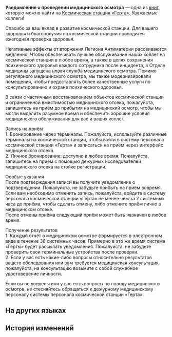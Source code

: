 {{Книга Инфобокс
|id           = 135
|Название     = Уведомление о проведении медицинского осмотра
|Изображение  = Item Journal.png
|Мир          = Космическая станция «Герта»
|Томов        = 1
|Автор        = <!--нужно добавить-->
|Описание     = Объявление о медицинском осмотре персонала, вывешенное на двери медицинского отсека.
|Том1         = {{tx}}
|Источник1    = {{tx|Отсутствует источник}}
|Персонажи    = 
|Фракции      = 
}}
'''Уведомление о проведении медицинского осмотра''' — одна из [[Книги|книг]], которую можно найти на [[Космическая станция «Герта»]].
<!--
==Получение==
<gallery>
Книга НАЗВАНИЕ.png|НАЗВАНИЕ
Локация НАЗВАНИЕ.png|Расположение на карте. Ближайший пространственный якорь «[[НАЗВАНИЕ]]»
</gallery>
-->
Уважаемые коллеги!

Спасибо за ваш вклад в развитие космической станции. Для вашего здоровья и благополучия на космической станции проводится ежегодная проверка здоровья.

Негативные эффекты от вторжения Легиона Антиматерии рассеиваются медленно. Чтобы обеспечивать лучшее обслуживание наших коллег на космической станции в любое время, а также в целях сохранения психического здоровья каждого сотрудника после инцидента, в Отделе медицины запущена новая служба медицинского осмотра. Помимо регулярного медицинского осмотра, мы также модернизировали помещения, чтобы предоставлять более качественные услуги по консультированию и охране психического здоровья.

В связи с частичным восстановлением объектов космической станции и ограниченной вместимостью медицинского отсека, пожалуйста, запишитесь на приём до прибытия на медицинский осмотр, чтобы мы могли выделить разумное время и обеспечить хорошие условия медицинского обслуживания для вас и ваших коллег.

Запись на приём<br />
1. Бронирование через терминалы. Пожалуйста, используйте различные терминалы на космической станции, чтобы войти в систему персонала космической станции «Герта» и записаться на приём через интерфейс медицинского отсека.<br />
2. Личное бронирование: доступно в любое время. Пожалуйста, запишитесь на приём с помощью дежурных исследователей медицинского отсека на стойке регистрации.

Особые указания<br />
После подтверждения записи вы получите уведомление о подтверждении. Пожалуйста, не забудьте прибыть на приём вовремя.<br />
Если вам необходимо отменить запись, пожалуйста, войдите в систему персонала космической станции «Герта» не менее чем за 2 системных часа до приёма, чтобы сделать отмену, либо отмените приём лично в медицинском отсеке.<br />
После отмены приёма следующий приём может быть назначен в любое время.

Получение результатов<br />
1. Каждый отчёт о медицинском осмотре формируется в электронном виде в течение 36 системных часов. Примерно в это же время система «Герты» будет рассылать уведомления. Пожалуйста, не забудьте проверить свои терминальные устройства после проверки.<br />
2. Если у вас есть какие-либо вопросы относительно результатов вашего обследования или вам требуется медицинская консультация, пожалуйста, на консультацию возьмите с собой служебное удостоверение личности.

Если вы не уверены или у вас есть вопросы по поводу медицинского осмотра, не стесняйтесь обращаться к дежурному медицинскому персоналу системы персонала космической станции «Герта».

==На других языках==
{{На других языках
|en   = Notification for Physical Examinations
|zhs  = 空间站体检事项公告
|zht  = 太空站體檢事項公告
|ja   = 宇宙ステーション健康診断に関する通知
|ko   = 우주정거장 건강검진 관련 공지
|es   = Notificación de revisiones médicas
|fr   = Convocation à un examen physique
|ru   = Уведомление о проведении медицинского осмотра
|th   = ประกาศเรื่องการตรวจสุขภาพของสถานีอวกาศ
|vi   = Thông Báo Hạng Mục Kiểm Tra Sức Khỏe Trạm Không Gian
|de   = Benachrichtigung über ärztliche Untersuchungen
|id   = Pemberitahuan Pemeriksaan Fisik Stasiun Luar Angkasa
|pt   = Notificação para Exames Físicos
}}

==История изменений==
{{История изменений|2.7}}